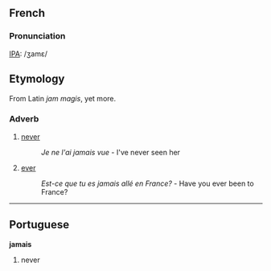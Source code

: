 ==French==
===Pronunciation===
[[w:IPA|IPA]]: /ʒamɛ/

==Etymology==
From Latin ''jam magis'', yet more.

===Adverb===

#[[never]]
#:''Je ne l'ai jamais vue'' - I've never seen her
#[[ever]]
#:''Est-ce que tu es jamais allé en France?'' - Have you ever been to France?

----
==Portuguese==
'''jamais'''

#never